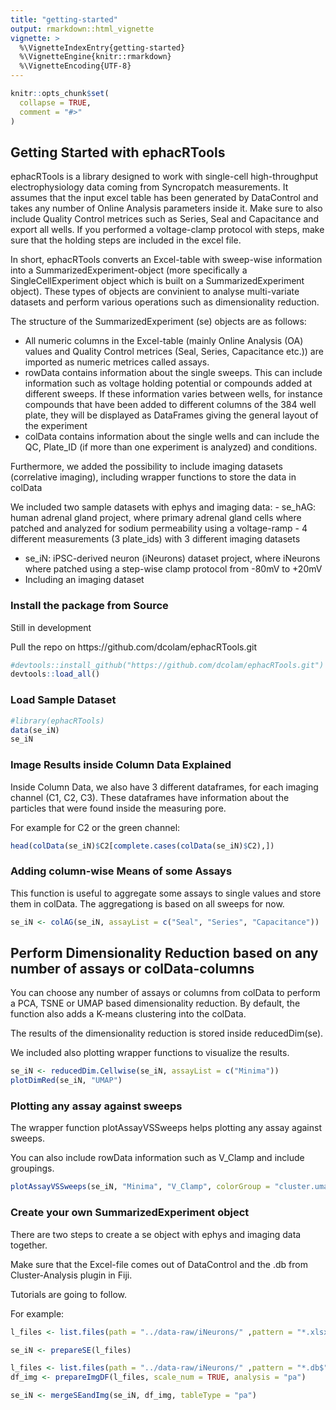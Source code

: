 ```yaml
---
title: "getting-started"
output: rmarkdown::html_vignette
vignette: >
  %\VignetteIndexEntry{getting-started}
  %\VignetteEngine{knitr::rmarkdown}
  %\VignetteEncoding{UTF-8}
---
```


```r
knitr::opts_chunk$set(
  collapse = TRUE,
  comment = "#>"
)
```


## Getting Started with ephacRTools

ephacRTools is a library designed to work with single-cell high-throughput 
electrophysiology data coming from Syncropatch measurements. It assumes that
the input excel table has been generated by DataControl and takes any number of
Online Analysis parameters inside it. Make sure to also include Quality Control
metrices such as Series, Seal and Capacitance and export all wells. If you performed
a voltage-clamp protocol with steps, make sure that the holding steps are included 
in the excel file.

In short, ephacRTools converts an Excel-table with sweep-wise information into
a SummarizedExperiment-object (more specifically a SingleCellExperiment object which
is built on a SummarizedExperiment object). These types of objects are convinient to
analyse multi-variate datasets and perform various operations such as dimensionality reduction.

The structure of the SummarizedExperiment (se) objects are as follows:

- All numeric columns in the Excel-table (mainly Online Analysis (OA) values and 
  Quality Control metrices (Seal, Series, Capacitance etc.)) are 
  imported as numeric metrices called assays.
- rowData contains information about the single sweeps. This can include information such as
  voltage holding potential or compounds added at different sweeps. If these information varies
  between wells, for instance compounds that have been added to different columns of the 384 well plate,
  they will be displayed as DataFrames giving the general layout of the experiment
- colData contains information about the single wells and can include the QC, Plate_ID (if more than one 
  experiment is analyzed) and conditions.
  
Furthermore, we added the possibility to include imaging datasets (correlative imaging),
including wrapper functions to store the data in colData

We included two sample datasets with ephys and imaging data:
- se_hAG: human adrenal gland project, where primary adrenal gland cells where 
  patched and analyzed for sodium permeability using a voltage-ramp
- 4 different measurements (3 plate_ids) with 3 different imaging datasets

- se_iN: iPSC-derived neuron (iNeurons) dataset project, where iNeurons where patched
  using a step-wise clamp protocol from -80mV to +20mV
- Including an imaging dataset

### Install the package from Source

Still in development

Pull the repo on https://github.com/dcolam/ephacRTools.git

```r

#devtools::install_github("https://github.com/dcolam/ephacRTools.git")
devtools::load_all()
```



### Load Sample Dataset

```r
#library(ephacRTools)
data(se_iN)
se_iN
```
### Image Results inside Column Data Explained

Inside Column Data, we also have 3 different dataframes, for each imaging channel (C1, C2, C3).
These dataframes have information about the particles that were found inside the measuring pore.

For example for C2 or the green channel:

```r
head(colData(se_iN)$C2[complete.cases(colData(se_iN)$C2),])

```


### Adding column-wise Means of some Assays

This function is useful to aggregate some assays to single values and store them 
in colData. The aggregationg is based on all sweeps for now.

```r
se_iN <- colAG(se_iN, assayList = c("Seal", "Series", "Capacitance"))
```
## Perform Dimensionality Reduction based on any number of assays or colData-columns

You can choose any number of assays or columns from colData to perform a PCA, TSNE or UMAP based
dimensionality reduction. By default, the function also adds a K-means clustering into the colData.

The results of the dimensionality reduction is stored inside reducedDim(se).

We included also plotting wrapper functions to visualize the results.

```r
se_iN <- reducedDim.Cellwise(se_iN, assayList = c("Minima"))
plotDimRed(se_iN, "UMAP")
```

### Plotting any assay against sweeps

The wrapper function plotAssayVSSweeps helps plotting any assay against sweeps.

You can also include rowData information such as V_Clamp and include groupings.

```r

plotAssayVSSweeps(se_iN, "Minima", "V_Clamp", colorGroup = "cluster.umap", wrapFormula = .~cluster.umap)

```

### Create your own SummarizedExperiment object

There are two steps to create a se object with ephys and imaging data together.

Make sure that the Excel-file comes out of DataControl and the .db from 
Cluster-Analysis plugin in Fiji.

Tutorials are going to follow.

For example:

```r

l_files <- list.files(path = "../data-raw/iNeurons/" ,pattern = "*.xlsx$", recursive = TRUE, full.names = TRUE)

se_iN <- prepareSE(l_files)

l_files <- list.files(path = "../data-raw/iNeurons/" ,pattern = "*.db$", recursive = TRUE, full.names = TRUE)
df_img <- prepareImgDF(l_files, scale_num = TRUE, analysis = "pa")

se_iN <- mergeSEandImg(se_iN, df_img, tableType = "pa")

```




